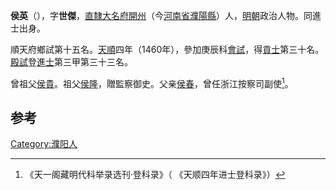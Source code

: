 '''侯英'''（{{bd|1430年||？}}），字'''世傑'''，[[北直隸|直隸]][[大名府|大名府]][[開州|開州]]（今[[河南省|河南省]][[濮陽縣|濮陽縣]]）人，[[明朝|明朝]]政治人物。同進士出身。

順天府鄉試第十五名。[[天顺_(明朝)|天順]]四年（1460年），參加庚辰科[[會試|會試]]，得[[貢士|貢士]]第三十名。[[殿試|殿試]]登[[進士|進士]]第三甲第三十三名。

曾祖父[[侯貴|侯貴]]。祖父[[侯隆|侯隆]]，贈監察御史。父亲[[侯春|侯春]]，曾任浙江按察司副使<ref>《天一阁藏明代科举录选刊·登科录》（ 《天顺四年进士登科录》）</ref>。

==参考==
{{reflist}}
{{明朝人物小作品}}
{{天順四年庚辰科殿試金榜}}

[[Category:濮阳人|Category:濮阳人]]